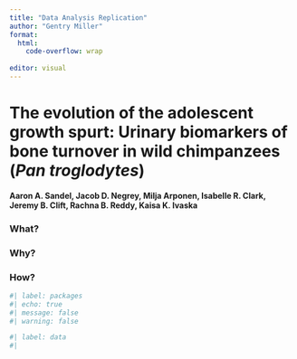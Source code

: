 ```yaml
---
title: "Data Analysis Replication"
author: "Gentry Miller"
format: 
  html:
    code-overflow: wrap
    
editor: visual
---
```


# The evolution of the adolescent growth spurt: Urinary biomarkers of bone turnover in wild chimpanzees (*Pan troglodytes*)

**Aaron A. Sandel, Jacob D. Negrey, Milja Arponen, Isabelle R. Clark, Jeremy B. Clift, Rachna B. Reddy, Kaisa K. Ivaska**

### What?

### Why?

### How?

```r
#| label: packages
#| echo: true
#| message: false
#| warning: false


```

```r
#| label: data
#| 
```
